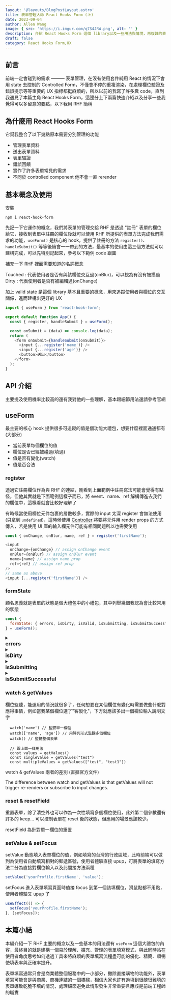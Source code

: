 ```yaml
---
layout: '@layouts/BlogPostLayout.astro'
title: 表單管理大師 React Hooks Form (上)
date: 2023-09-04
author: Allen Wang
image: { src: 'https://i.imgur.com/q7S4JRW.png', alt: '' }
description: 介紹 React Hooks Form 這個 library以及一些用法與情境，再複雜的表單也能有條有理的控管
draft: false
category: React Hooks Form,UX
---
```



## 前言

前端一定會碰到的需求 ——— 表單管理，在沒有使用套件純用 React 的情況下會用 state 去控制的 Controlled Form，不僅會不停的重複渲染，在處理欄位驗證及錯誤提示等等重要的 UX 指標都挺麻煩的，所以以前的我寫了許多糞 code，直到我遇見了本篇主角 React Hooks Form，這邊分上下兩篇快速介紹以及分享一些我覺得可以多留意的要點，以下我用 RHF 簡稱

## 為什麼用 React Hooks Form

它幫我整合了以下幾點原本需要分別管理的功能

- 管理表單資料
- 送出表單資料
- 表單驗證
- 錯誤回饋
- 實作了許多表單常見的需求
- 不同於 controlled component 他不會一直 rerender

## 基本概念及使用

安裝

```
npm i react-hook-form
```

先記一下它運作的概念，我們將表單的管理交給 RHF 是透過 "註冊" 表單的欄位給它，接收到表單中註冊的欄位後就可以使用 RHF 所提供的表單方法完成我們需求的功能，`useForm()` 是核心的 hook，提供了註冊的方法 `register()`、`handleSubmit()` 等等後續會一一帶到的方法，最基本的使用由這三個方法就可以建構完成，可以先特別記起來，參考以下範例 code 跟圖

補充一下 RHF 裡面需要知道的名詞概念

Touched : 代表使用者是否有與該欄位交互過(onBlur)，可以視為有沒有被摸過
Dirty : 代表使用者是否有被編輯過(onChange)

加上 valid state 是這個 library 基本且重要的概念，用來追蹤使用者與欄位的交互關係，進而建構出更好的 UX

```javascript
import { useForm } from 'react-hook-form';

export default function App() {
  const { register, handleSubmit } = useForm();

  const onSubmit = (data) => console.log(data);
  return (
    <form onSubmit={handleSubmit(onSubmit)}>
      <input {...register('name')} />
      <input {...register('age')} />
      <button>送出</button>
    </form>
  );
}
```

<PostImage
  src="https://i.imgur.com/K0tkWZu.png"
  width={600}
  height={240}
  aspectRatio="5/2"
  quality={100}
  desc="概念大概就像這樣"
/>

## API 介紹

主要提及使用機率比較高的還有我對他的一些理解，基本跟細節用法還請參考官網

## useForm

最主要的核心 hook 提供很多可追蹤的值是個功能大禮包，想要什麼裡面通通都有(大部分)

- 當前表單每個欄位的值
- 欄位是否已經被碰過(填過)
- 值是否有變化(watch)
- 值是否合法

### register

透過它註冊欄位作為與 RHF 的連結，剛看到上面範例中註冊寫法可能會覺得有點怪，但他其實就是下面範例這樣子而已，將 event、name、ref 解構傳進去我們的欄位中，這樣看就會比較好理解了

有時候當使用欄位元件包裹的層數較多，實際的 input 太深 register 會無法使用(只拿到 `undefined`)，這時候使用 [Controller](https://react-hook-form.com/docs/usecontroller/controller) 將要將元件用 render props 的方式傳入，若是使用 UI 庫的輸入欄元件可能有相同問題所以也需要使用

```javascript
const { onChange, onBlur, name, ref } = register('firstName');

<input
  onChange={onChange} // assign onChange event
  onBlur={onBlur} // assign onBlur event
  name={name} // assign name prop
  ref={ref} // assign ref prop
/>
// same as above
<input {...register('firstName')} />
```

### formState

顧名思義就是表單的狀態是個大禮包中的小禮包，其中列舉幾個我認為會比較常用的狀態

```javascript
const {
  formState: { errors, isDirty, isValid, isSubmitting, isSubmitSuccessful, defaultValues }
} = useForm();
```

<details>
  <summary>
    <h3 style="margin: 0">errors</h3>
  </summary>
  <div style="padding-left: 14px">
    提供一個紀錄有錯誤的欄位的 errors 物件給你，用來實作錯誤訊息使用
  </div>
  ```javascript
  {errors.firstName && <p className="error">This field is required</p>}
  ```
</details>

<details>
  <summary>
    <h3 style="margin: 0">isDirty</h3>
  </summary>
  <div style="padding-left: 14px">
    這邊要提一個這個 RHF 裡面挺重要的一個概念，dirty
    這代表的是表單是否有被使用者編輯過，也就是有沒有輸入過，用在提升使用者體驗上，舉個例搭配
    `isValid` 來實作使用者沒填或沒有通過驗證時不可以送出表單
  </div>
  ```javascript
  <button disabled={!isDirty || !isValid} />
  ```
  <p style="padding-left: 14px">就這樣</p>
</details>

<details>
  <summary>
    <h3 style="margin: 0">isSubmitting</h3>
  </summary>
  <div style="padding-left: 14px">
    一個同字面上表單正在送出的狀態，很適合用在防止按鈕連點給予按鈕一個 loading or disabled 使用
  </div>
  ```javascript
  <button disabled={isSubmitting}>送出</button>
  ```
</details>

<details>
  <summary>
    <h3 style="margin: 0">isSubmitSuccessful</h3>
  </summary>
  <div style="padding-left: 14px">
    有好幾個狀態都是同字面上意義一樣很好懂，需要的就是知道它後去想想什麼情況可以去用它，以
    `isSubmitSuccessful` 來說就挺適合搭配 `reset()`
    一起使用，達成當我表單真的成功送出後再去做清空表單的動作
  </div>
  ```javascript
  useEffect(() => {
    if (formState.isSubmitSuccessful) {
      reset({ something: "" })
    }
  }, [formState, submittedData, reset])
  ```
</details>

### watch & getValues

欄位監聽，能運用的情況就很多了，任何想要在某個欄位有變化時需要做些什麼對應得事情，例如當我某個欄位選了"客製化"，下方就應該多出一個欄位輸入說明文字

```javascript=
  watch('name') // 監聽單一欄位
  watch(['name', 'age']) // 用陣列形式監聽多個欄位
  watch() // 監聽整個表單

  // 跟上面一樣用法
  const values = getValues()
  const singleValue = getValues("test")
  const multipleValues = getValues(["test", "test1"])
```

watch & getValues 兩者的差別 (直摳官方文件)

The difference between watch and getValues is that getValues will not trigger re-renders or subscribe to input changes.

### reset & resetField

重置表單，除了清空外也可以作為一次性填寫多個欄位使用，此外第二個參數還有許多的 keep... 可以控制表單在 reset 後的狀態，但應用的場景應該較少。

resetField 為針對單一欄位的重置

### setValue & setFocus

setValue 動態填入表單欄位的值，例如填寫的台灣的行政區域，此時前端可以做到為使用者自動填寫相對的郵遞區號，使用者體驗直接 upup，可將表單的填寫方法二分為直接對欄位輸入以及此間接方法兩種

```javascript
setValue('yourProfile.firstName', 'value');
```

setFocus 進入表單填寫頁面時值接 focus 到第一個該填欄位，滑鼠點都不用點，使用者體驗又 upup 了

```javascript
useEffect(() => {
  setFocus('yourProfile.firstName');
}, [setFocus]);
```

## 本篇小結

本編介紹一下 RHF 主要的概念以及一些基本的用法還有 `useForm` 這個大禮包的內容，最終目的就是建構一個易於理解、擴充、管理的表單填寫模式，與此同時站在使用者角度思考如何透過工具來將麻煩的表單填寫流程盡可能的優化、精簡、順暢使填表率與正確率提升。

表單填寫通常只會是商業體整個服務中的一小部分，撇除直接購物的功能外，表單填寫可能會是與商業、商機連結的一個橋樑，相信大家也許有過填到很醜很難填的表單導致乾脆不填的情況，處理細節避免此情形發生非常重要且應該是前端工程師的職責
